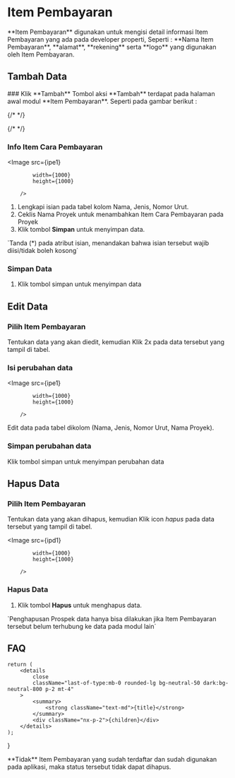 




# Item Pembayaran

<div style={{ padding: "1rem" }}>
    **Item Pembayaran** digunakan untuk mengisi detail informasi Item Pembayaran yang ada pada developer properti, Seperti : **Nama Item Pembayaran**, **alamat**, **rekening** serta **logo** yang digunakan oleh Item Pembayaran.
</div>

## Tambah Data

<Steps>
### Klik **Tambah**
Tombol aksi **Tambah** terdapat pada halaman awal modul **Item Pembayaran**. Seperti pada gambar berikut :

{/* <Bleed> */}

{/* </Bleed> */}

### Info Item Cara Pembayaran

<Image
            src={ipe1}
            
            width={1000}
            height={1000}
                
        />

1. Lengkapi isian pada tabel kolom Nama, Jenis, Nomor Urut.
2. Ceklis Nama Proyek untuk menambahkan Item Cara Pembayaran pada Proyek
4. Klik tombol **Simpan** untuk menyimpan data.



<Callout type="info" emoji="ℹ️">
    `Tanda (*) pada atribut isian, menandakan bahwa isian tersebut wajib diisi/tidak boleh kosong`
</Callout>

### Simpan Data

1. Klik tombol simpan untuk menyimpan data

</Steps>

## Edit Data

<Steps>

### Pilih Item Pembayaran

Tentukan data yang akan diedit, kemudian Klik 2x pada data tersebut yang
tampil di tabel.


### Isi perubahan data

<Image
            src={ipe1}
            
            width={1000}
            height={1000}
                
        />

Edit data pada tabel dikolom (Nama, Jenis, Nomor Urut, Nama Proyek).

### Simpan perubahan data

Klik tombol simpan untuk menyimpan perubahan data

</Steps>

## Hapus Data

<Steps>

### Pilih Item Pembayaran

Tentukan data yang akan dihapus, kemudian Klik icon *hapus* pada data tersebut yang
tampil di tabel.

<Image
            src={ipd1}
            
            width={1000}
            height={1000}
                
        />


### Hapus Data

1. Klik tombol **Hapus** untuk menghapus data.


<Callout type="error" emoji="️🚫">
  `Penghapusan Prospek data hanya bisa dilakukan jika Item Pembayaran tersebut belum terhubung ke data pada modul lain`
</Callout>

</Steps>

## FAQ

    return (
        <details
            close
            className="last-of-type:mb-0 rounded-lg bg-neutral-50 dark:bg-neutral-800 p-2 mt-4"
        >
            <summary>
                <strong className="text-md">{title}</strong>
            </summary>
            <div className="nx-p-2">{children}</div>
        </details>
    );
}

<FAQBox title="">
  **Tidak** Item Pembayaran yang sudah terdaftar dan sudah digunakan pada aplikasi, maka status tersebut tidak dapat dihapus.
</FAQBox>
